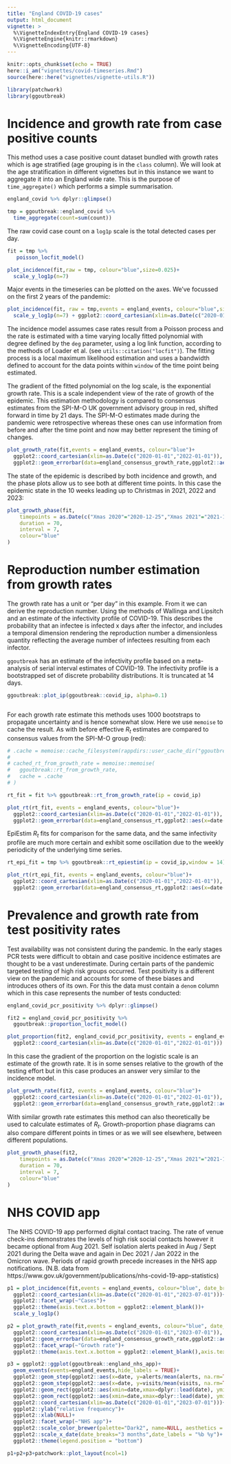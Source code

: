 ```yaml
---
title: "England COVID-19 cases"
output: html_document
vignette: >
  %\VignetteIndexEntry{England COVID-19 cases}
  %\VignetteEngine{knitr::rmarkdown}
  %\VignetteEncoding{UTF-8}
---
```


```r
knitr::opts_chunk$set(echo = TRUE)
here::i_am("vignettes/covid-timeseries.Rmd")
source(here::here("vignettes/vignette-utils.R"))

library(patchwork)
library(ggoutbreak)
```

# Incidence and growth rate from case positive counts

This method uses a case positive count dataset bundled with growth rates which
is age stratified (age grouping is in the `class` column). We will look at the
age stratification in different vignettes but in this instance we want to
aggregate it into an England wide rate. This is the purpose of `time_aggregate()`
which performs a simple summarisation.

```r
england_covid %>% dplyr::glimpse()

tmp = ggoutbreak::england_covid %>%
  time_aggregate(count=sum(count))
```

The raw covid case count on a `log1p` scale is the total detected cases per day.


```r
fit = tmp %>%
   poisson_locfit_model() 

plot_incidence(fit,raw = tmp, colour="blue",size=0.025)+
  scale_y_log1p(n=7)
```

Major events in the timeseries can be plotted on the axes. We've focussed on the first 2 
years of the pandemic:

```r
plot_incidence(fit, raw = tmp,events = england_events, colour="blue",size=0.025)+
  scale_y_log1p(n=7) + ggplot2::coord_cartesian(xlim=as.Date(c("2020-01-01","2022-01-01")))

```

The incidence model assumes case rates result from a Poisson process and the
rate is estimated with a time varying locally fitted polynomial with degree
defined by the `deg` parameter, using a log link function, according to the
methods of Loader et al. (see `utils::citation("locfit")`). The fitting process is a
local maximum likelihood estimation and uses a bandwidth defined to account for
the data points within `window` of the time point being estimated.

The gradient of the fitted polynomial on the log scale, is the exponential
growth rate. This is a scale independent view of the rate of growth of the
epidemic. This estimation methodology is compared to consensus estimates from
the SPI-M-O UK government advisory group in red, shifted forward in time by 21
days. The SPI-M-O estimates made during the pandemic were retrospective whereas
these ones can use information from before and after the time point and now may
better represent the timing of changes.

```r

plot_growth_rate(fit,events = england_events, colour="blue")+
  ggplot2::coord_cartesian(xlim=as.Date(c("2020-01-01","2022-01-01")), ylim=c(-0.15,0.15))+
  ggplot2::geom_errorbar(data=england_consensus_growth_rate,ggplot2::aes(x=date-21,ymin=low,ymax=high),colour="red")

```

The state of the epidemic is described by both incidence and growth, and the phase plots
allow us to see both at different time points. In this case the epidemic state in 
the 10 weeks leading up to Christmas in 2021, 2022 and 2023:

```r


plot_growth_phase(fit,
    timepoints = as.Date(c("Xmas 2020"="2020-12-25","Xmas 2021"="2021-12-25","Xmas 2022"="2022-12-25")),
    duration = 70, 
    interval = 7,
    colour="blue"
)

```

# Reproduction number estimation from growth rates

The growth rate has a unit or "per day" in this example. From it we can derive
the reproduction number. Using the methods of Wallinga and Lipsitch and an
estimate of the infectivity profile of COVID-19. This describes the probability
that an infectee is infected x days after the infector, and includes a temporal
dimension rendering the reproduction number a dimensionless quantity reflecting 
the average number of infectees resulting from each infector.

`ggoutbreak` has an estimate of the infectivity profile based on a
meta-analysis of serial interval estimates of COVID-19. The infectivity profile
is a bootstrapped set of discrete probability distributions. It is truncated at
14 days.

```r

ggoutbreak::plot_ip(ggoutbreak::covid_ip, alpha=0.1)



```

For each growth rate estimate this methods uses 1000 bootstraps to propagate
uncertainty and is hence somewhat slow. Here we use `memoise` to cache the
result. As with before effective $R_t$ estimates are compared to consensus
values from the SPI-M-O group (red):

```r

# .cache = memoise::cache_filesystem(rappdirs::user_cache_dir("ggoutbreak"))
# 
# cached_rt_from_growth_rate = memoise::memoise(
#   ggoutbreak::rt_from_growth_rate,
#   cache = .cache
# )

rt_fit = fit %>% ggoutbreak::rt_from_growth_rate(ip = covid_ip)

plot_rt(rt_fit, events = england_events, colour="blue")+
  ggplot2::coord_cartesian(xlim=as.Date(c("2020-01-01","2022-01-01")), ylim=c(0.6,1.6))+
  ggplot2::geom_errorbar(data=england_consensus_rt,ggplot2::aes(x=date-21,ymin=low,ymax=high),colour="red")
```

EpiEstim $R_t$ fits for comparison for the same data, and the same infectivity
profile are much more certain and exhibit some oscillation due to the weekly
periodicity of the underlying time series. 

```r

rt_epi_fit = tmp %>% ggoutbreak::rt_epiestim(ip = covid_ip,window = 14)

plot_rt(rt_epi_fit, events = england_events, colour="blue")+
  ggplot2::coord_cartesian(xlim=as.Date(c("2020-01-01","2022-01-01")), ylim=c(0.6,1.6))+
  ggplot2::geom_errorbar(data=england_consensus_rt,ggplot2::aes(x=date-7,ymin=low,ymax=high),colour="red")

```

# Prevalence and growth rate from test positivity rates

Test availability was not consistent during the pandemic. In the early stages 
PCR tests were difficult to obtain and case positive incidence estimates are
thought to be a vast underestimate. During certain parts of the pandemic targeted
testing of high risk groups occurred. Test positivity is a different view
on the pandemic and accounts for some of these biases and introduces others 
of its own. For this the data must contain a `denom` column which in this
case represents the number of tests conducted:

```r
england_covid_pcr_positivity %>% dplyr::glimpse()


```


```r

fit2 = england_covid_pcr_positivity %>%
  ggoutbreak::proportion_locfit_model()

plot_proportion(fit2, england_covid_pcr_positivity, events = england_events, size=0.25, colour="blue")+
  ggplot2::coord_cartesian(xlim=as.Date(c("2020-01-01","2022-01-01")))

```

In this case the gradient of the proportion on the logistic scale is an estimate
of the growth rate. It is in some senses relative to the growth of the testing
effort but in this case produces an answer very similar to the incidence model.

```r

plot_growth_rate(fit2, events = england_events, colour="blue")+
  ggplot2::coord_cartesian(xlim=as.Date(c("2020-01-01","2022-01-01")), ylim=c(-0.15,0.15))+
  ggplot2::geom_errorbar(data=england_consensus_growth_rate,ggplot2::aes(x=date-21,ymin=low,ymax=high),colour="red")
```

With similar growth rate estimates this method can also theoretically be used to
calculate estimates of $R_t$. Growth-proportion phase diagrams can also compare
different points in times or as we will see elsewhere, between different
populations.

```r

plot_growth_phase(fit2,
    timepoints = as.Date(c("Xmas 2020"="2020-12-25","Xmas 2021"="2021-12-25","Xmas 2022"="2022-12-25")),
    duration = 70, 
    interval = 7,
    colour="blue"
)

```

# NHS COVID app 

The NHS COVID-19 app performed digital contact tracing. The rate of venue check-ins
demonstrates the levels of high risk social contacts however it became optional
from Aug 2021. Self isolation alerts peaked in Aug / Sept 2021 during the Delta
wave and again in Dec 2021 / Jan 2022 in the Omicron wave. Periods of rapid 
growth precede increases in the NHS app notifications. (N.B. data from 
https://www.gov.uk/government/publications/nhs-covid-19-app-statistics)

```r

p1 = plot_incidence(fit,events = england_events, colour="blue", date_breaks="3 months")+
  ggplot2::coord_cartesian(xlim=as.Date(c("2020-01-01","2023-07-01")))+
  ggplot2::facet_wrap(~"Cases")+
  ggplot2::theme(axis.text.x.bottom = ggplot2::element_blank())+
  scale_y_log1p()

p2 = plot_growth_rate(fit,events = england_events, colour="blue", date_breaks="3 months")+
  ggplot2::coord_cartesian(xlim=as.Date(c("2020-01-01","2023-07-01")), ylim=c(-0.15,0.15))+
  ggplot2::geom_errorbar(data=england_consensus_growth_rate,ggplot2::aes(x=date-21,ymin=low,ymax=high),colour="red")+
  ggplot2::facet_wrap(~"Growth rate")+
  ggplot2::theme(axis.text.x.bottom = ggplot2::element_blank(),axis.text.x.top = ggplot2::element_blank())

p3 = ggplot2::ggplot(ggoutbreak::england_nhs_app)+
  geom_events(events=england_events,hide_labels = TRUE)+
  ggplot2::geom_step(ggplot2::aes(x=date, y=alerts/mean(alerts, na.rm=TRUE),colour="alerts"))+
  ggplot2::geom_step(ggplot2::aes(x=date, y=visits/mean(visits, na.rm=TRUE),colour="venue visits"))+
  ggplot2::geom_rect(ggplot2::aes(xmin=date,xmax=dplyr::lead(date), ymin=0, ymax=alerts/mean(alerts, na.rm=TRUE),fill="alerts"), linewidth=0, alpha=0.2)+
  ggplot2::geom_rect(ggplot2::aes(xmin=date,xmax=dplyr::lead(date), ymin=0, ymax=visits/mean(visits, na.rm=TRUE),fill="venue visits"), linewidth=0, alpha=0.2)+
  ggplot2::coord_cartesian(xlim=as.Date(c("2020-01-01","2023-07-01")))+
  ggplot2::ylab("relative frequency")+
  ggplot2::xlab(NULL)+
  ggplot2::facet_wrap(~"NHS app")+
  ggplot2::scale_color_brewer(palette="Dark2", name=NULL, aesthetics = c("fill","colour"))+
  ggplot2::scale_x_date(date_breaks="3 months",date_labels = "%b %y")+
  ggplot2::theme(legend.position = "bottom")

p1+p2+p3+patchwork::plot_layout(ncol=1)

```
